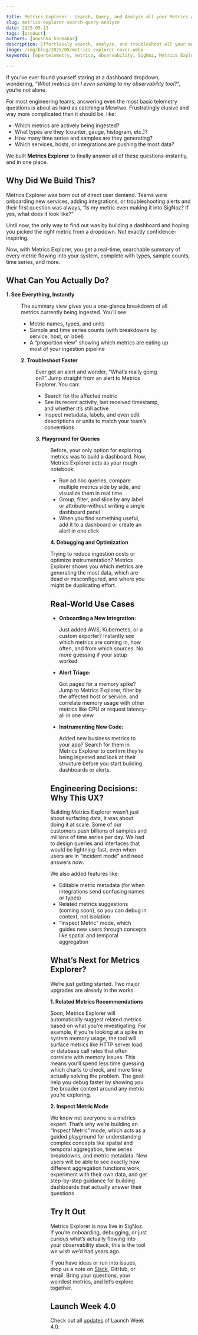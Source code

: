```yaml
---

title: Metrics Explorer - Search, Query, and Analyze all your Metrics at one place
slug: metrics-explorer-search-query-analyze
date: 2025-05-13
tags: [product]
authors: [anushka_karmakar]
description: Effortlessly search, analyze, and troubleshoot all your metrics in one place with Metrics Explorer. Instantly view what's being ingested, debug issues, and optimize your observability pipeline-no dashboards required.
image: /img/blog/2025/05/metrics-explorer-cover.webp
keywords: [opentelemetry, metrics, observability, SigNoz, Metrics Explorer]

---
```


If you’ve ever found yourself staring at a dashboard dropdown, wondering, *“What metrics am I even sending to my observability tool?”,* you’re not alone. 

For most engineering teams, answering even the most basic telemetry questions is about as hard as catching a Mewtwo. Frustratingly elusive and way more complicated than it should be, like:

- Which metrics are actively being ingested?
- What types are they (counter, gauge, histogram, etc.)?
- How many time series and samples are they generating?
- Which services, hosts, or integrations are pushing the most data?

We built **Metrics Explorer** to finally answer all of these questions-instantly, and in one place.

<YouTube id="G9vEMJ5KSGs" mute={false} />

## Why Did We Build This?

Metrics Explorer was born out of direct user demand. Teams were onboarding new services, adding integrations, or troubleshooting alerts and their first question was always, “Is my metric even making it into SigNoz? If yes, what does it look like?” 

Until now, the only way to find out was by building a dashboard and hoping you picked the right metric from a dropdown. Not exactly confidence-inspiring.

Now, with Metrics Explorer, you get a real-time, searchable summary of every metric flowing into your system, complete with types, sample counts, time series, and more.

## What Can You Actually Do?

**1. See Everything, Instantly**
<Figure src="/img/blog/2025/05/metrics-explorer-dashboard.webp" alt="Metrics Explorer summary view showing all ingested metrics and their types." caption="Metrics Explorer summary view showing all ingested metrics and their types." />
The summary view gives you a one-glance breakdown of all metrics currently being ingested. You’ll see:

- Metric names, types, and units
- Sample and time series counts (with breakdowns by service, host, or label)
- A “proportion view” showing which metrics are eating up most of your ingestion pipeline

**2. Troubleshoot Faster**
<Figure src="/img/blog/2025/05/alert to metrics.webp" alt="Metrics Explorer interface with search and filter options for finding specific metrics." caption="Metrics Explorer interface with search and filter options for finding specific metrics." />
Ever get an alert and wonder, “What’s really going on?” Jump straight from an alert to Metrics Explorer. You can:

- Search for the affected metric
- See its recent activity, last received timestamp, and whether it’s still active
- Inspect metadata, labels, and even edit descriptions or units to match your team’s conventions

**3. Playground for Queries**
<Figure src="/img/blog/2025/05/metrics_explorer.gif" alt="Metrics Explorer query playground for running ad hoc metric queries and visualizing results." caption="Metrics Explorer query playground for running ad hoc metric queries and visualizing results." />
Before, your only option for exploring metrics was to build a dashboard. Now, Metrics Explorer acts as your rough notebook:

- Run ad hoc queries, compare multiple metrics side by side, and visualize them in real time
- Group, filter, and slice by any label or attribute-without writing a single dashboard panel
- When you find something useful, add it to a dashboard or create an alert in one click

**4. Debugging and Optimization**

Trying to reduce ingestion costs or optimize instrumentation? Metrics Explorer shows you which metrics are generating the most data, which are dead or misconfigured, and where you might be duplicating effort.

## Real-World Use Cases

- **Onboarding a New Integration:**
    
    Just added AWS, Kubernetes, or a custom exporter? Instantly see which metrics are coming in, how often, and from which sources. No more guessing if your setup worked.
    
- **Alert Triage:**
    
    Got paged for a memory spike? Jump to Metrics Explorer, filter by the affected host or service, and correlate memory usage with other metrics like CPU or request latency-all in one view.
    
- **Instrumenting New Code:**
    
    Added new business metrics to your app? Search for them in Metrics Explorer to confirm they’re being ingested and look at their structure before you start building dashboards or alerts.
    

## Engineering Decisions: Why This UX?

Building Metrics Explorer wasn’t just about surfacing data, it was about doing it at scale. Some of our customers push billions of samples and millions of time series per day. We had to design queries and interfaces that would be lightning-fast, even when users are in “incident mode” and need answers *now*.

We also added features like:

- Editable metric metadata (for when integrations send confusing names or types)
- Related metrics suggestions (coming soon), so you can debug in context, not isolation
- “Inspect Metric” mode, which guides new users through concepts like spatial and temporal aggregation

## What’s Next for Metrics Explorer?

We’re just getting started. Two major upgrades are already in the works:

**1. Related Metrics Recommendations**

Soon, Metrics Explorer will automatically suggest related metrics based on what you’re investigating. For example, if you’re looking at a spike in system memory usage, the tool will surface metrics like HTTP server load or database call rates that often correlate with memory issues. This means you’ll spend less time guessing which charts to check, and more time actually solving the problem. The goal: help you debug faster by showing you the broader context around any metric you’re exploring.

**2. Inspect Metric Mode**

We know not everyone is a metrics expert. That’s why we’re building an “Inspect Metric” mode, which acts as a guided playground for understanding complex concepts like spatial and temporal aggregation, time series breakdowns, and metric metadata. New users will be able to see exactly how different aggregation functions work, experiment with their own data, and get step-by-step guidance for building dashboards that actually answer their questions

## Try It Out

Metrics Explorer is now live in SigNoz. If you’re onboarding, debugging, or just curious what’s actually flowing into your observability stack, this is the tool we wish we’d had years ago.

If you have ideas or run into issues, drop us a note on [Slack](https://app.slack.com/client/T01HWUTP0LT#/domain-signup), GitHub, or email. Bring your questions, your weirdest metrics, and let’s explore together. 

## Launch Week 4.0

Check out all [updates](https://signoz.io/launch-week/) of Launch Week 4.0.